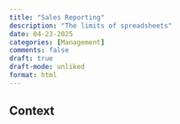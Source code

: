 ```yaml
---
title: "Sales Reporting"
description: "The limits of spreadsheets"
date: 04-23-2025
categories: [Management]
comments: false
draft: true
draft-mode: unliked
format: html
---
```


## Context
